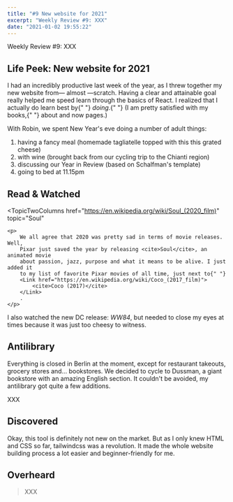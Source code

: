 ```yaml
---
title: "#9 New website for 2021"
excerpt: "Weekly Review #9: XXX"
date: "2021-01-02 19:55:22"
---
```


<Flex>
	<Column double>
		<FeaturedArtistImage
			artistHref="https://dribbble.com/shots/14694590-present-yoga"
			imageSrc="https://cdn.dribbble.com/users/2893989/screenshots/14694590/media/910966cbdd566be3222cace0114512e7.png"
			imageAlt="Present yoga illustration by Olga Semklo"
			artistName="Olga Semklo"
		/>
	</Column>
	<Column>
		<p>Weekly Review #9: XXX</p>
	</Column>
</Flex>

## Life Peek: New website for 2021

<p>
	I had an incredibly productive last week of the year, as I threw together my
	new website from—
	<Link href="https://github.com/vercel/next.js/tree/canary/examples/blog-starter">
		almost
	</Link>
	—scratch. Having a clear and attainable goal really helped me speed learn
	through the basics of React. I realized that I actually do learn best by{" "}
	<em>doing</em>.{" "}
	<span className="comment">
		(I am pretty satisfied with my <Link href="/books">books</Link>,{" "}
		<Link href="/about">about</Link> and <Link href="/now">now</Link> pages.)
	</span>
</p>

With Robin, we spent New Year's eve doing a number of adult things:

1. having a fancy meal (homemade tagliatelle topped with this <Link href="https://en.wikipedia.org/wiki/Belper_Knolle">this grated cheese</Link>)
2. with wine (brought back from our cycling trip to the Chianti region)
3. discussing our Year in Review (based on <Link href="https://annualreview.life/">Schalfman's template</Link>)
4. going to bed at 11.15pm

## Read & Watched

<TopicTwoColumns
	href="https://en.wikipedia.org/wiki/Soul_(2020_film)"
	topic="Soul"
>
	<p>
		We all agree that 2020 was pretty sad in terms of movie releases. Well,
		Pixar just saved the year by releasing <cite>Soul</cite>, an animated movie
		about passion, jazz, purpose and what it means to be alive. I just added it
		to my list of favorite Pixar movies of all time, just next to{" "}
		<Link href="https://en.wikipedia.org/wiki/Coco_(2017_film)">
			<cite>Coco (2017)</cite>
		</Link>
		.
	</p>
</TopicTwoColumns>

<p className="comment">
	I also watched the new DC release: <cite>WW84</cite>, but needed to close my
	eyes at times because it was just too cheesy to witness.
</p>

## Antilibrary

Everything is closed in Berlin at the moment, except for restaurant takeouts, grocery stores and... bookstores. We decided to cycle to Dussman, a giant bookstore with an amazing English section. It couldn't be avoided, my <Link href="/antilibrary">antilibrary</Link> got quite a few additions.

<TopicTwoColumns href="/blog" topic="Piranesi">
	<p></p>
</TopicTwoColumns>
<TopicTwoColumns
	href="https://en.wikipedia.org/wiki/Children_of_Time_(novel)"
	topic="Children of Time"
>
	<p>XXX</p>
</TopicTwoColumns>

## Discovered

<TopicTwoColumns href="https://tailwindcss.com/" topic="tailwindcss">
	<p>
		Okay, this tool is definitely not new on the market. But as I only knew HTML
		and CSS so far, tailwindcss was a revolution. It made the whole website
		building process a lot easier and beginner-friendly for me.
	</p>
</TopicTwoColumns>

## Overheard

> XXX
